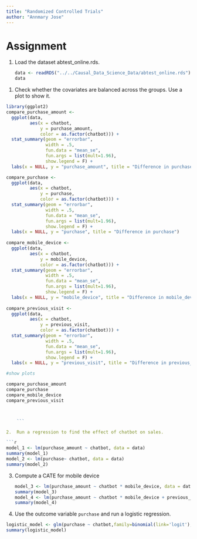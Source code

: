 ```yaml
---
title: "Randomized Controlled Trials"
author: "Annmary Jose"
---
```


# Assignment

1.  Load the dataset abtest_online.rds.

    ```r
    data <- readRDS("../../Causal_Data_Science_Data/abtest_online.rds")
    data


    ```

```{=html}
<!-- -->
```
1.  Check whether the covariates are balanced across the groups. Use a plot to show it.

```r

library(ggplot2)
compare_purchase_amount <- 
  ggplot(data, 
         aes(x = chatbot, 
             y = purchase_amount, 
             color = as.factor(chatbot))) +
  stat_summary(geom = "errorbar", 
               width = .5,
               fun.data = "mean_se", 
               fun.args = list(mult=1.96),
               show.legend = F) +
  labs(x = NULL, y = "purchase_amount", title = "Difference in purchase_amount")

compare_purchase <- 
  ggplot(data, 
         aes(x = chatbot, 
             y = purchase, 
             color = as.factor(chatbot))) +
  stat_summary(geom = "errorbar", 
               width = .5,
               fun.data = "mean_se", 
               fun.args = list(mult=1.96),
               show.legend = F) +
  labs(x = NULL, y = "purchase", title = "Difference in purchase")
  
compare_mobile_device <- 
  ggplot(data, 
         aes(x = chatbot, 
             y = mobile_device, 
             color = as.factor(chatbot))) +
  stat_summary(geom = "errorbar", 
               width = .5,
               fun.data = "mean_se", 
               fun.args = list(mult=1.96),
               show.legend = F) +
  labs(x = NULL, y = "mobile_device", title = "Difference in mobile_device")
  
compare_previous_visit <- 
  ggplot(data, 
         aes(x = chatbot, 
             y = previous_visit, 
             color = as.factor(chatbot))) +
  stat_summary(geom = "errorbar", 
               width = .5,
               fun.data = "mean_se", 
               fun.args = list(mult=1.96),
               show.legend = F) +
  labs(x = NULL, y = "previous_visit", title = "Difference in previous_visit")

#show plots

compare_purchase_amount
compare_purchase
compare_mobile_device
compare_previous_visit



    ```

2.  Run a regression to find the effect of chatbot on sales.

```r
model_1 <- lm(purchase_amount ~ chatbot, data = data)
summary(model_1)
model_2 <- lm(purchase~ chatbot, data = data)
summary(model_2)
```

3.  Compute a CATE for mobile device

    ```r
    model_3 <- lm(purchase_amount ~ chatbot * mobile_device, data = data)
    summary(model_3)
    model_4 <- lm(purchase_amount ~ chatbot * mobile_device + previous_visit, data = data)
    summary(model_4)
    ```

4.  Use the outcome variable `purchase` and run a logistic regression.

```r
logistic_model <- glm(purchase ~ chatbot,family=binomial(link='logit'), data)
summary(logistic_model)

```
